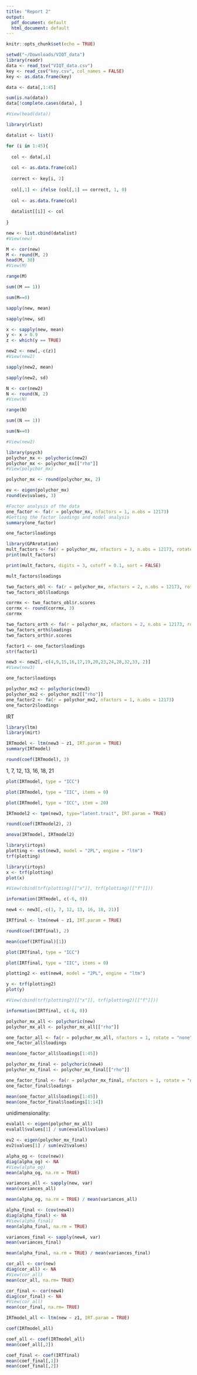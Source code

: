 ```yaml
---
title: "Report 2"
output:
  pdf_document: default
  html_document: default
---
```


```r
knitr::opts_chunk$set(echo = TRUE)
```


```r
setwd("~/Downloads/VIQT_data")
library(readr)
data <- read_tsv("VIQT_data.csv")
key <- read_csv("key.csv", col_names = FALSE)
key <- as.data.frame(key)
```

```r
data <- data[,1:45]
```

```r
sum(is.na(data))
data[!complete.cases(data), ]
```

```r
#View(head(data))
```

```r
library(rlist)

datalist <- list()

for (i in 1:45){
  
  col <- data[,i]
  
  col <- as.data.frame(col)
  
  correct <- key[i, 2]
  
  col[,1] <- ifelse (col[,1] == correct, 1, 0)
  
  col <- as.data.frame(col)
  
  datalist[[i]] <- col
  
}

new <- list.cbind(datalist)
#View(new)
```




```r
M <- cor(new)
M <- round(M, 2)
head(M, 30)
#View(M)
```


```r
range(M)
```


```r
sum((M == 1))
```

```r
sum(M==0)
```

```r
sapply(new, mean)
```

```r
sapply(new, sd)
```

```r
x <- sapply(new, mean)
y <- x > 0.9
z <- which(y == TRUE)
```



```r
new2 <- new[,-c(z)]
#View(new2)
```

```r
sapply(new2, mean)
```

```r
sapply(new2, sd)
```

```r
N <- cor(new2)
N <- round(N, 2)
#View(N)
```

```r
range(N)
```


```r
sum((N == 1))
```

```r
sum(N==0)
```

```r
#View(new2)
```

```r
library(psych)
polychor_mx <- polychoric(new2)
polychor_mx <- polychor_mx[["rho"]]
#View(polychor_mx)
```

```r
polychor_mx <- round(polychor_mx, 2)
```

```r
ev <- eigen(polychor_mx)
round(ev$values, 3)
```

```r
#Factor analysis of the data
one_factor <- fa(r = polychor_mx, nfactors = 1, n.obs = 12173)
#Getting the factor loadings and model analysis
summary(one_factor)
```

```r
one_factor$loadings
```

```r
library(GPArotation)
mult_factors <- fa(r = polychor_mx, nfactors = 3, n.obs = 12173, rotate = "bifactor")
print(mult_factors)
```

```r
print(mult_factors, digits = 3, cutoff = 0.1, sort = FALSE)
```


```r
mult_factors$loadings
```

```r
two_factors_obl <- fa(r = polychor_mx, nfactors = 2, n.obs = 12173, rotate = "geominQ")
two_factors_obl$loadings
```

```r
corrmx <- two_factors_obl$r.scores
corrmx <- round(corrmx, 3)
corrmx
```



```r
two_factors_orth <- fa(r = polychor_mx, nfactors = 2, n.obs = 12173, rotate = "varimax")
two_factors_orth$loadings
two_factors_orth$r.scores
```

```r
factor1 <- one_factor$loadings
str(factor1)
```

```r
new3 <- new2[,-c(4,9,15,16,17,19,20,23,24,28,32,33, 2)]
#View(new3)
```

```r
one_factor$loadings
```




```r
polychor_mx2 <- polychoric(new3)
polychor_mx2 <- polychor_mx2[["rho"]]
one_factor2 <- fa(r = polychor_mx2, nfactors = 1, n.obs = 12173)
one_factor2$loadings
```





IRT

```r
library(ltm)
library(mirt)
```

```r
IRTmodel <- ltm(new3 ~ z1, IRT.param = TRUE)
summary(IRTmodel)
```

```r
round(coef(IRTmodel), 3)
```
1, 7, 12, 13, 16, 18, 21

```r
plot(IRTmodel, type = "ICC")
```

```r
plot(IRTmodel, type = "IIC", items = 0)
```

```r
plot(IRTmodel, type = "ICC", item = 20)
```


```r
IRTmodel2 <- tpm(new3, type="latent.trait", IRT.param = TRUE)
```

```r
round(coef(IRTmodel2), 2)
```

```r
anova(IRTmodel, IRTmodel2)
```

```r
library(irtoys)
plotting <- est(new3, model = "2PL", engine = "ltm")
trf(plotting)
```

```r
library(irtoys)
x <- trf(plotting)
plot(x)
```

```r
#View(cbind(trf(plotting)[["x"]], trf(plotting)[["f"]]))
```

```r
information(IRTmodel, c(-6, 0))
```



```r
new4 <- new3[,-c(1, 7, 12, 13, 16, 18, 21)]
```

```r
IRTfinal <- ltm(new4 ~ z1, IRT.param = TRUE)
```

```r
round(coef(IRTfinal), 2)
```

```r
mean(coef(IRTfinal)[1])
```


```r
plot(IRTfinal, type = "ICC")
```

```r
plot(IRTfinal, type = "IIC", items = 0)
```

```r
plotting2 <- est(new4, model = "2PL", engine = "ltm")
```

```r
y <- trf(plotting2)
plot(y)
```

```r
#View(cbind(trf(plotting2)[["x"]], trf(plotting2)[["f"]]))
```

```r
information(IRTfinal, c(-6, 0))
```


```r
polychor_mx_all <- polychoric(new)
polychor_mx_all <- polychor_mx_all[["rho"]]
```


```r
one_factor_all <- fa(r = polychor_mx_all, nfactors = 1, rotate = "none",  fm="minres")
one_factor_all$loadings
```

```r
mean(one_factor_all$loadings[1:45])
```


```r
polychor_mx_final <- polychoric(new4)
polychor_mx_final <- polychor_mx_final[["rho"]]
```

```r
one_factor_final <- fa(r = polychor_mx_final, nfactors = 1, rotate = "none",  fm="minres")
one_factor_final$loadings
```

```r
mean(one_factor_all$loadings[1:45])
mean(one_factor_final$loadings[1:14])
```

unidimensionality:

```r
evalall <- eigen(polychor_mx_all)
evalall$values[1] / sum(evalall$values)
```

```r
ev2 <- eigen(polychor_mx_final)
ev2$values[1] / sum(ev2$values)
```


```r
alpha_og <- (cov(new))
diag(alpha_og) <- NA
#View(alpha_og)
mean(alpha_og, na.rm = TRUE)
```

```r
variances_all <- sapply(new, var)
mean(variances_all)
```

```r
mean(alpha_og, na.rm = TRUE) / mean(variances_all)
```

```r
alpha_final <- (cov(new4))
diag(alpha_final) <- NA
#View(alpha_final)
mean(alpha_final, na.rm = TRUE)
```

```r
variances_final <- sapply(new4, var)
mean(variances_final)
```

```r
mean(alpha_final, na.rm = TRUE) / mean(variances_final)
```


```r
cor_all <- cor(new)
diag(cor_all) <- NA
#View(cor_all)
mean(cor_all, na.rm= TRUE)
```

```r
cor_final <- cor(new4)
diag(cor_final) <- NA
#View(cor_all)
mean(cor_final, na.rm= TRUE)
```



```r
IRTmodel_all <- ltm(new ~ z1, IRT.param = TRUE)
```

```r
coef(IRTmodel_all)
```


```r
coef_all <- coef(IRTmodel_all)
mean(coef_all[,2])
```

```r
coef_final <- coef(IRTfinal)
mean(coef_final[,1])
mean(coef_final[,2])
```

